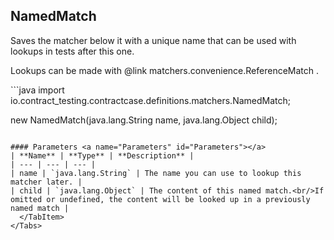 
## NamedMatch

Saves the matcher below it with a unique name that can be used with lookups in tests after this one.

Lookups can be made with @link matchers.convenience.ReferenceMatch .

<Tabs groupId="language">
  <TabItem value="java" label="Java">
```java
import io.contract_testing.contractcase.definitions.matchers.NamedMatch;

new NamedMatch(java.lang.String name, java.lang.Object child);
```

#### Parameters <a name="Parameters" id="Parameters"></a>
| **Name** | **Type** | **Description** |
| --- | --- | --- |
| name | `java.lang.String` | The name you can use to lookup this matcher later. |
| child | `java.lang.Object` | The content of this named match.<br/>If omitted or undefined, the content will be looked up in a previously named match |
  </TabItem>
</Tabs>
